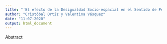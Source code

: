 ```yaml
---
title: "'El efecto de la Desigualdad Socio-espacial en el Sentido de Pertenencia al Barrio: el caso de Santiago de Chile"
author: "Cristóbal Ortiz y Valentina Vásquez"
date: "11-07-2020"
output: html_document
---
```

Abstract 


